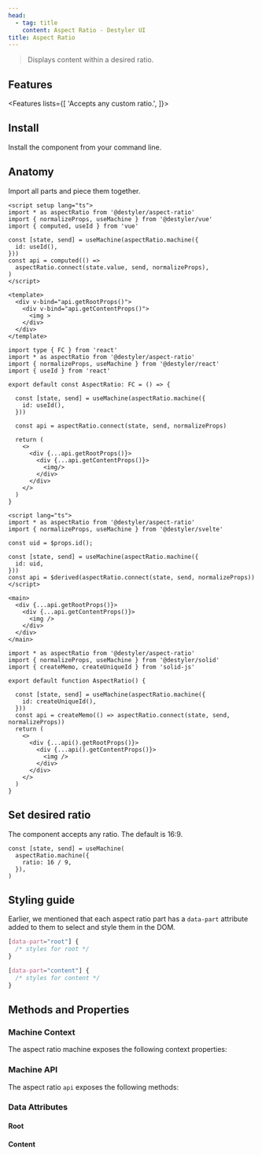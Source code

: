 ```yaml
---
head:
  - tag: title
    content: Aspect Ratio - Destyler UI
title: Aspect Ratio
---
```



> Displays content within a desired ratio.

<PreviewCode name="aspect-ratio"></PreviewCode>

## Features

<Features lists={[
  'Accepts any custom ratio.',
]}>
</Features>

## Install

Install the component from your command line.

<InstallShell name="aspect-ratio" />


## Anatomy

Import all parts and piece them together.

<FrameworkLayout>

  <div slot='vue'>

  ```vue
  <script setup lang="ts">
  import * as aspectRatio from '@destyler/aspect-ratio'
  import { normalizeProps, useMachine } from '@destyler/vue'
  import { computed, useId } from 'vue'

  const [state, send] = useMachine(aspectRatio.machine({ 
    id: useId(),
  }))
  const api = computed(() =>
    aspectRatio.connect(state.value, send, normalizeProps),
  )
  </script>

  <template>
    <div v-bind="api.getRootProps()">
      <div v-bind="api.getContentProps()">
        <img >
      </div>
    </div>
  </template>
  ```

  </div>
  <div slot='react'>

  ```tsx
  import type { FC } from 'react'
  import * as aspectRatio from '@destyler/aspect-ratio'
  import { normalizeProps, useMachine } from '@destyler/react'
  import { useId } from 'react'

  export default const AspectRatio: FC = () => {

    const [state, send] = useMachine(aspectRatio.machine({
      id: useId(),
    }))

    const api = aspectRatio.connect(state, send, normalizeProps)

    return (
      <>
        <div {...api.getRootProps()}>
          <div {...api.getContentProps()}>
            <img/>
          </div>
        </div>
      </>
    )
  }
  ```

  </div>
  <div slot='svelte'>

  ```svelte
  <script lang="ts">
  import * as aspectRatio from '@destyler/aspect-ratio'
  import { normalizeProps, useMachine } from '@destyler/svelte'

  const uid = $props.id();

  const [state, send] = useMachine(aspectRatio.machine({
    id: uid,
  }))
  const api = $derived(aspectRatio.connect(state, send, normalizeProps))
  </script>

  <main>
    <div {...api.getRootProps()}>
      <div {...api.getContentProps()}>
        <img />
      </div>
    </div>
  </main>
  ```

  </div>
  <div slot='solid'>

  ```tsx
  import * as aspectRatio from '@destyler/aspect-ratio'
  import { normalizeProps, useMachine } from '@destyler/solid'
  import { createMemo, createUniqueId } from 'solid-js'

  export default function AspectRatio() {

    const [state, send] = useMachine(aspectRatio.machine({
      id: createUniqueId(),
    }))
    const api = createMemo(() => aspectRatio.connect(state, send, normalizeProps))
    return (
      <>
        <div {...api().getRootProps()}>
          <div {...api().getContentProps()}>
            <img />
          </div>
        </div>
      </>
    )
  }
  ```

  </div>

</FrameworkLayout>

## Set desired ratio

The component accepts any ratio. The default is 16:9.

```tsx
const [state, send] = useMachine(
  aspectRatio.machine({
    ratio: 16 / 9,
  }),
)
```

## Styling guide

Earlier, we mentioned that each aspect ratio part has a `data-part` attribute added to them to 
select and style them in the DOM.

```css
[data-part="root"] {
  /* styles for root */
}

[data-part="content"] {
  /* styles for content */
}
```


## Methods and Properties

### Machine Context

The aspect ratio machine exposes the following context properties:

<MachineTable name="aspect-ratio"></MachineTable>

### Machine API

The aspect ratio `api` exposes the following methods:

<APITable name="aspect-ratio"></APITable>

### Data Attributes

#### Root

<StyleTable component="aspect-ratio" nodeType="root" />

#### Content

<StyleTable component="aspect-ratio" nodeType="content" />
